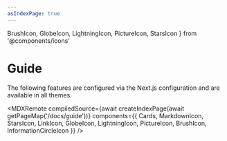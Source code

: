 ```yaml
---
asIndexPage: true
---
```


  BrushIcon,
  GlobeIcon,
  LightningIcon,
  PictureIcon,
  StarsIcon
} from '@components/icons'

# Guide

The following features are configured via the Next.js configuration and are
available in all themes.

<MDXRemote
  compiledSource={await createIndexPage(await getPageMap('/docs/guide'))}
  components={{
    Cards,
    MarkdownIcon,
    StarsIcon,
    LinkIcon,
    GlobeIcon,
    LightningIcon,
    PictureIcon,
    BrushIcon,
    InformationCircleIcon
  }}
/>
